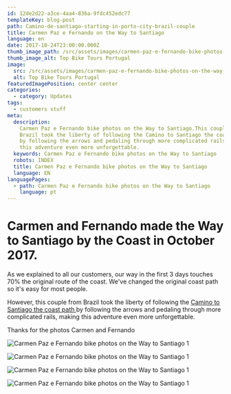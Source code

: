 ```yaml
---
id: 12de2d22-a3ce-4aa4-836a-9fdc452edc77
templateKey: blog-post
path: Camino-de-santiago-starting-in-porto-city-brazil-couple
title: Carmen Paz e Fernando on the Way to Santiago
language: en
date: 2017-10-24T23:00:00.000Z
thumb_image_path: /src/assets/images/carmen-paz-e-fernando-bike-photos-on-the-way-to-santiago-5.png
thumb_image_alt: Top Bike Tours Portugal
image:
  src: /src/assets/images/carmen-paz-e-fernando-bike-photos-on-the-way-to-santiago-5.png
  alt: Top Bike Tours Portugal
featuredImagePosition: center center
categories:
  - category: Updates
tags:
  - customers stuff
meta:
  description:
    Carmen Paz e Fernando bike photos on the Way to Santiago.This couple from
    Brazil took the liberty of following the Camino to Santiago the coast path
    by following the arrows and pedaling through more complicated rails, making
    this adventure even more unforgettable.
  keywords: Carmen Paz e Fernando bike photos on the Way to Santiago
  robots: INDEX
  title: Carmen Paz e Fernando bike photos on the Way to Santiago
  language: EN
languagePages:
  - path: Carmen Paz e Fernando bike photos on the Way to Santiago
    language: pt
---
```


# Carmen and Fernando made the Way to Santiago by the Coast in October 2017.

As we explained to all our customers, our way in the first 3 days touches 70%
the original route of the coast. We've changed the original coast path so it's
easy for most people.

However, this couple from Brazil took the liberty of following the
[Camino to Santiago the coast path ](https://topbiketoursportugal.com/porto-santiago-compostela-bike-tour/)by
following the arrows and pedaling through more complicated rails, making this
adventure even more unforgettable.

Thanks for the photos Carmen and Fernando

![Carmen Paz e Fernando bike photos on the Way to Santiago 1](/src/assets/images/carmen-paz-e-fernando-bike-photos-on-the-way-to-santiago-11.png 'Carmen Paz e Fernando bike photos on the Way to Santiago 1')

![Carmen Paz e Fernando bike photos on the Way to Santiago 1](/src/assets/images/carmen-paz-e-fernando-bike-photos-on-the-way-to-santiago-12.png 'Carmen Paz e Fernando bike photos on the Way to Santiago 1')

![Carmen Paz e Fernando bike photos on the Way to Santiago 1](/src/assets/images/carmen-paz-e-fernando-bike-photos-on-the-way-to-santiago-10.png 'Carmen Paz e Fernando bike photos on the Way to Santiago 1')

![Carmen Paz e Fernando bike photos on the Way to Santiago 1](/src/assets/images/carmen-paz-e-fernando-bike-photos-on-the-way-to-santiago-10.png 'Carmen Paz e Fernando bike photos on the Way to Santiago 1')
